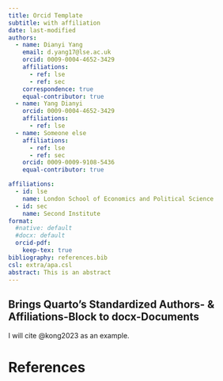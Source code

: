 ---
title: Orcid Template
subtitle: with affiliation
date: last-modified
authors:
  - name: Dianyi Yang
    email: d.yang17@lse.ac.uk
    orcid: 0009-0004-4652-3429
    affiliations:
      - ref: lse
      - ref: sec
    correspondence: true
    equal-contributor: true
  - name: Yang Dianyi 
    orcid: 0009-0004-4652-3429
    affiliations: 
      - ref: lse
  - name: Someone else
    affiliations:
      - ref: lse
      - ref: sec
    orcid: 0009-0009-9108-5436
    equal-contributor: true

affiliations:
  - id: lse
    name: London School of Economics and Political Science
  - id: sec
    name: Second Institute
format:
  #native: default
  #docx: default
  orcid-pdf:
    keep-tex: true
bibliography: references.bib
csl: extra/apa.csl
abstract: This is an abstract
---
\keywords{a,b,c}

## Brings Quarto's Standardized Authors- & Affiliations-Block to docx-Documents

I will cite @kong2023 as an example.

# References

